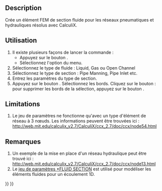 <languages/>

{{Docnav/fr
|[[FEM_ElementGeometry2D/fr|Épaisseur d'un élément 2D]]
|[[FEM_ConstraintElectrostaticPotential/fr|Potentiel électrostatique]]
|[[FEM_Workbench/fr|Atelier FEM]]
|IconL=FEM_ElementGeometry2D.svg
|IconR=FEM_ConstraintElectrostaticPotential.svg
|IconC=Workbench_FEM.svg
}}

<div class="mw-translate-fuzzy">
{{GuiCommandContainer
|
{{GuiCommand/fr
|Name=FEM ElementFluid1D
|Name/fr=FEM Section fluide 1D
|MenuLocation=Modèle → Géométrie de l'élement → Section de fluide pour un écoulement 1D
|Workbenches=[[FEM_Workbench/fr|FEM]]
|SeeAlso=[[FEM_tutorial/fr|FEM Tutoriel]]
}}
{{GuiCommandFemInfo/fr
|Solvers=CalculiX
}}
}}
</div>

==Description==

Crée un élément FEM de section fluide pour les réseaux pneumatiques et hydrauliques résolus avec CalculiX.

<span id="Usage"></span>
==Utilisation==

<div class="mw-translate-fuzzy">
# Il existe plusieurs façons de lancer la commande :
#* Appuyez sur le bouton {{Button|[[Image:FEM_ElementFluid1D.svg|16px]] [[FEM_ElementFluid1D/fr|Section de fluide pour un écoulement 1D]]}}.
#* Sélectionnez l'option {{MenuCommand|Modèle → Géométrie de l'élement → [[Image:FEM_ElementFluid1D.svg|16px]] Section de fluide pour un écoulement 1D}} du menu.
# Sélectionnez le type de fluide : Liquid, Gas ou Open Channel
# Sélectionnez le type de section : Pipe Manning, Pipe Inlet etc.
# Entrez les paramètres du type de section.
# Appuyez sur le bouton {{Button|Ajouter}}. Sélectionnez les bords. Cliquez sur le bouton {{Version/fr|1.1}} : pour supprimer les bords de la sélection, appuyez sur le bouton {{Button|Supprimer}}.
</div>

==Limitations==

# Le jeu de paramètres ne fonctionne qu'avec un type d'élément de réseau à 3 nœuds. Les informations peuvent être trouvées ici : http://web.mit.edu/calculix_v2.7/CalculiX/ccx_2.7/doc/ccx/node54.html

<span id="Notes"></span>
==Remarques==

# Un exemple de la mise en place d'un réseau hydraulique peut être trouvé ici : http://web.mit.edu/calculix_v2.7/CalculiX/ccx_2.7/doc/ccx/node13.html
# Le [http://web.mit.edu/calculix_v2.7/CalculiX/ccx_2.7/doc/ccx/node205.html jeu de paramètres *FLUID SECTION] est utilisé pour modéliser les éléments fluides pour un écoulement 1D.


{{Docnav/fr
|[[FEM_ElementGeometry2D/fr|Épaisseur d'un élément 2D]]
|[[FEM_ConstraintElectrostaticPotential/fr|Potentiel électrostatique]]
|[[FEM_Workbench/fr|Atelier FEM]]
|IconL=FEM_ElementGeometry2D.svg
|IconR=FEM_ConstraintElectrostaticPotential.svg
|IconC=Workbench_FEM.svg
}}

{{FEM Tools navi{{#translation:}}}}
{{Userdocnavi{{#translation:}}}}
{{clear}}